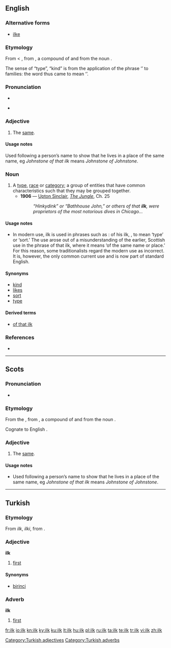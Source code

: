 {{was wotd|2006|June|8}}
==English==

===Alternative forms===
* [[ilke]]

===Etymology===
From {{etyl|enm}} {{term|ilke|lang=enm}} < {{etyl|ang}} {{term|ilca|īlca|lang=ang}}, from {{proto|Germanic|ilikaz|lang=en}}, a compound of {{proto|Germanic|title=|lang=en|i-}} and {{proto|Germanic|title=|lang=en|-likaz}} from the noun {{proto|Germanic|title=|lang=en|likam|body}}.

The sense of “type”, “kind” is from the application of the phrase ‘{{term|of that ilk}}’ to families: the word thus came to mean ‘{{term|family}}’.

===Pronunciation===
* {{IPA|/ɪlk/}}
* {{audio|en-us-ilk.ogg|Audio (US)}}
*: {{rhymes|ɪlk}}

===Adjective===
{{en-adj|-}}

# {{context|Scottish|and|Northern England}} The [[same]].

====Usage notes====
Used following a person’s name to show that he lives in a place of the same name, eg ''Johnstone of that ilk'' means ''Johnstone of Johnstone''.

===Noun===
{{en-noun}}

# A [[type]], [[race]] or [[category]]; a group of entities that have common characteristics such that they may be grouped together.
#* '''1906''' — [[w:Upton Sinclair|Upton Sinclair]], ''[[s:The Jungle|The Jungle]]'', Ch. 25
#*: ''“Hinkydink” or “Bathhouse John,” or others of that '''ilk''', were proprietors of the most notorious dives in Chicago...''

====Usage notes====
* In modern use, ilk is used in phrases such as : of his ilk, {{term|of that ilk}}, to mean ‘type’ or ‘sort.’ The use arose out of a misunderstanding of the earlier, Scottish use in the phrase of that ilk, where it means ‘of the same name or place.’ For this reason, some traditionalists regard the modern use as incorrect. It is, however, the only common current use and is now part of standard English.

====Synonyms====
* [[kind]]
* [[likes]]
* [[sort]]
* [[type]]

====Derived terms====
* [[of that ilk]]

===References===
* {{R:NOAD 2005}}

----

==Scots==

===Pronunciation===
* {{IPA|/ɪlk/|lang=sco}}

===Etymology===
From the {{etyl|ang|sco}} {{term|ilca|īlca|lang=ang}}, from {{proto|Germanic|ilikaz|lang=sco}}, a compound of {{proto|Germanic|title=|lang=sco|i-}} and {{proto|Germanic|title=|lang=sco|-likaz}} from the noun {{proto|Germanic|title=|lang=sco|likam|body}}.

Cognate to English {{term|ilk|lang=en}}.

===Adjective===
{{en-adj|-}}

# The [[same]].

====Usage notes====
* Used following a person’s name to show that he lives in a place of the same name, eg ''Johnstone of that ilk'' means ''Johnstone of Johnstone''.

----

==Turkish==

===Etymology===
From {{etyl|otk|tr}} ''ilk'', ''ilki'', from {{proto|Turkic|lang=tr}}.

===Adjective===
'''ilk'''

# [[first]]

====Synonyms====
* [[birinci]]

===Adverb===
'''ilk'''

# [[first]]

[[Category:Turkish adjectives]]
[[Category:Turkish adverbs]]

[[fr:ilk]]
[[io:ilk]]
[[kn:ilk]]
[[ky:ilk]]
[[ku:ilk]]
[[lt:ilk]]
[[hu:ilk]]
[[pl:ilk]]
[[ru:ilk]]
[[ta:ilk]]
[[te:ilk]]
[[tr:ilk]]
[[vi:ilk]]
[[zh:ilk]]